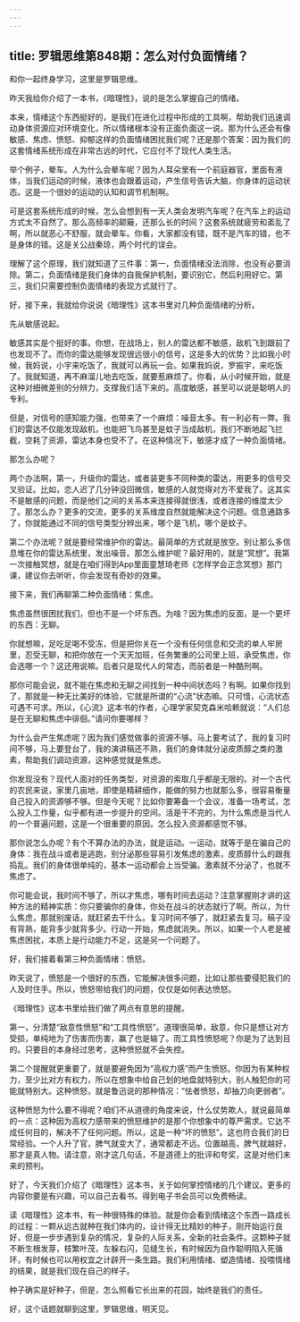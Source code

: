 ```yaml
---
---
---
```

title: 罗辑思维第848期：怎么对付负面情绪？
---

和你一起终身学习，这里是罗辑思维。

昨天我给你介绍了一本书，《暗理性》，说的是怎么掌握自己的情绪。

本来，情绪这个东西挺好的，是我们在进化过程中形成的工具啊，帮助我们迅速调动身体资源应对环境变化，所以情绪根本没有正面负面这一说。那为什么还会有像敏感、焦虑、愤怒、抑郁这样的负面情绪困扰我们呢？还是那个答案：因为我们的这套情绪系统形成在非常古远的时代，它应付不了现代人类生活。

举个例子，晕车。人为什么会晕车呢？因为人耳朵里有一个前庭器官，里面有液体，当我们运动的时候，液体也会跟着运动，产生信号告诉大脑，你身体的运动状态。这是一个很妙的运动的认知和调节机制啊。

可是这套系统形成的时候，怎么会想到有一天人类会发明汽车呢？在汽车上的运动方式太不自然了。那么高频率的颠簸，还那么长的时间？这套系统就疲劳和紊乱了啊，所以就恶心不舒服，就会晕车。你看，大家都没有错，既不是汽车的错，也不是身体的错。这是关公战秦琼，两个时代的误会。

理解了这个原理，我们就知道了三件事：第一，负面情绪没法消除，也没有必要消除。第二，负面情绪是我们身体的自我保护机制，要识别它，然后利用好它。第三，我们只需要控制负面情绪的表现方式就行了。

好，接下来，我就给你说说《暗理性》这本书里对几种负面情绪的分析。

先从敏感说起。

敏感其实是个挺好的事。你想，在战场上，别人的雷达都不敏感，敌机飞到跟前了也发现不了。而你的雷达能够发现很远很小的信号，这是多大的优势？比如我小时候，我妈说，小宇来吃饭了，我就可以再玩一会。如果我妈说，罗振宇，来吃饭了。我就知道，再不麻溜儿地去吃饭，就要惹麻烦了。你看，从小时候开始，就是这种对细微差别的分辨力，支撑我们活下来的。高度敏感，甚至可以说是聪明人的专利。

但是，对信号的感知能力强，也带来了一个麻烦：噪音太多。有一利必有一弊。我们的雷达不仅能发现敌机，也能把飞鸟甚至是蚊子当成敌机，我们不断地起飞拦截，空耗了资源，雷达本身也受不了。在这种情况下，敏感才成了一种负面情绪。

那怎么办呢？

两个办法啊，第一，升级你的雷达，或者装更多不同种类的雷达，用更多的信号交叉验证。比如，恋人迟了几分钟没回微信，敏感的人就觉得对方不爱我了。这其实不是敏感的问题，而是他们之间的关系本来连接得就很浅，或者连接的维度太少了。那怎么办？更多的交流，更多的关系维度自然就能解决这个问题。信息通路多了，你就能通过不同的信号类型分辨出来，哪个是飞机，哪个是蚊子。

第二个办法呢？就是要经常维护你的雷达。最简单的方式就是放空。别让那么多信息堆在你的雷达系统里，发出噪音。那怎么维护呢？最好用的，就是“冥想”。我第一次接触冥想，就是在咱们得到App里面童慧琦老师《怎样学会正念冥想》那门课，建议你去听听，你会发现有奇妙的效果。

接下来，我们再聊第二种负面情绪：焦虑。

焦虑虽然很困扰我们，但也不是一个坏东西。为啥？因为焦虑的反面，是一个更坏的东西：无聊。

你就想嘛，足吃足喝不受冻，但是把你关在一个没有任何信息和交流的单人牢房里，忍受无聊，和把你放在一个天天加班，任务繁重的公司里上班，承受焦虑，你会选哪一个？这还用说嘛。后者只是现代人的常态，而前者是一种酷刑啊。

那你可能会说，就不能在焦虑和无聊之间找到一种中间状态吗？有啊。如果你找到了，那就是一种无比美好的体验，它就是所谓的“心流”状态嘛。只可惜，心流状态可遇不可求。所以，《心流》这本书的作者，心理学家契克森米哈赖就说：“人们总是在无聊和焦虑中徘徊。”请问你要哪样？

为什么会产生焦虑呢？因为我们感觉做事的资源不够。马上要考试了，我的复习时间不够，马上要登台了，我的演讲稿还不熟，我们的身体就分泌皮质醇之类的激素，帮助我们调动资源，这种感觉就是焦虑。

你发现没有？现代人面对的任务类型，对资源的索取几乎都是无限的。对一个古代的农民来说，家里几亩地，即使是精耕细作，能做的努力也就那么多，很容易衡量自己投入的资源够不够。但是今天呢？比如你要筹备一个会议，准备一场考试，怎么投入工作量，似乎都有进一步提升的空间。活是干不完的，为什么焦虑是当代人的一个普遍问题，这是一个很重要的原因。怎么投入资源都感觉不够。

那你说怎么办呢？有个不算办法的办法，就是运动。一运动，就等于是在骗自己的身体：我在战斗或者是逃跑，别分泌那些容易引发焦虑的激素，皮质醇什么的跟我捣乱。我们的身体很单纯的，基本一运动都会上当受骗。激素就不分泌了，也就不焦虑了。

你可能会说，我时间不够了，所以才焦虑，哪有时间去运动？注意掌握刚才讲的这种方法的精神实质：你只要骗你的身体，你处在战斗的状态就行了啊。所以，为什么焦虑，那就别废话，就赶紧去干什么。复习时间不够了，就赶紧去复习。稿子没有背熟，能背多少就背多少。行动一开始，焦虑就消失。所以，如果一个人老是被焦虑困扰，本质上是行动能力不足，这是另一个问题了。

好，我们接着看第三种负面情绪：愤怒。

昨天说了，愤怒是一个很好的东西，它能解决很多问题，比如让那些要侵犯我们的人及时住手。所以，愤怒带给我们的问题，仅仅是如何表达愤怒。

《暗理性》这本书里给我们做了两点有意思的提醒。

第一，分清楚“敌意性愤怒”和“工具性愤怒”。道理很简单，敌意，你只是想让对方受损，单纯地为了伤害而伤害，赢了也是输了。而工具性愤怒呢？你是为了达到目的。只要目的本身经过思考，这种愤怒就不会失控。

第二个提醒就更重要了，就是要避免因为“高权力感”而产生愤怒。你因为有某种权力，至少比对方有权力，所以在想象中给自己划的地盘就特别大，别人触犯你的可能就特别大。这种愤怒，就是鲁迅说的那种情况：“怯者愤怒，却抽刀向更弱者”。

这种愤怒为什么要不得呢？咱们不从道德的角度来说，什么仗势欺人，就说最简单的一点：这种因为高权力感带来的愤怒维护的是那个你想象中的尊严需求。它达不成任何目的，解决不了任何问题。所以，这是一种“坏的愤怒”。这也符合我们的日常经验。一个人升了官，脾气就变大了，通常都走不远。位置越高，脾气就越好，那才是真人物。请注意，刚才这几句话，不是道德上的批评和夸奖，这是对他们未来的预判。

好了，今天我们介绍了《暗理性》这本书，关于如何掌控情绪的几个建议。更多的内容你要是有兴趣，可以自己去看书。得到电子书会员可以免费畅读。

读《暗理性》这本书，有一种很特殊的体验。就是你会看到情绪这个东西一路成长的过程：一颗从远古就种在我们体内的，设计得无比精妙的种子，刚开始运行良好，但是一步步遇到复杂的情况，复杂的人际关系，全新的社会条件。这颗种子就不断生根发芽，枝繁叶茂，左躲右闪，见缝生长，有时候因为自作聪明陷入死循环，有时候也可以用权宜之计辟开一条生路。我们利用情绪、塑造情绪、投喂情绪的结果，就是我们现在自己的样子。

种子确实是好种子，但是，怎么照看它长出来的花园，始终是我们的责任。

好，这个话题就聊到这里，罗辑思维，明天见。

